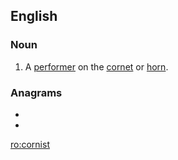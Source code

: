 ==English==

===Noun===
{{en-noun}}

# A [[performer]] on the [[cornet]] or [[horn]].
{{Webster 1913}}

===Anagrams===
* {{l|en|cistron}}
* {{l|en|citrons}}

[[ro:cornist]]